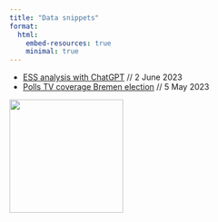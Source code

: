 ```yaml
---
title: "Data snippets"
format:
  html:
    embed-resources: true
    minimal: true
---
```


+ [ESS analysis with ChatGPT](notebooks/chatgpt-ess.nb.html) // 2 June 2023
+ [Polls TV coverage Bremen election](notebooks/Bremen-Wahlbefragung-2023.html) // 5 May 2023

![](computer-ai.png){width=200}
